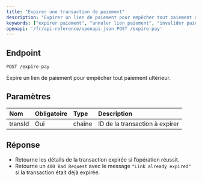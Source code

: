 ---
title: "Expirer une transaction de paiement"
description: "Expirer un lien de paiement pour empêcher tout paiement ultérieur."
keywords: ["expirer paiement", "annuler lien paiement", "invalider paiement", "api paiement", "expire-pay"]
openapi: '/fr/api-reference/openapi.json POST /expire-pay'
---

## Endpoint

`POST /expire-pay`

Expire un lien de paiement pour empêcher tout paiement ultérieur.

## Paramètres

| Nom     | Obligatoire | Type   | Description                         |
|:--------|:------------|:-------|:----------------------------------|
| transId | Oui         | chaîne | ID de la transaction à expirer    |

## Réponse

- Retourne les détails de la transaction expirée si l’opération réussit.  
- Retourne un `400 Bad Request` avec le message `"Link already expired"` si la transaction était déjà expirée.
